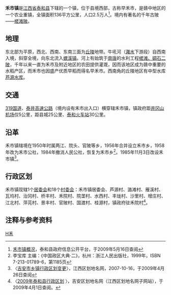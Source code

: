 {{about|江西省泰和县的一个镇|原湖南省郴州市的一个乡级行政区|禾市乡}}
{{中国乡级行政区
| 行政区全称 = 禾市镇
| 景观照片文件名 =
| 景观照片描述 =
| 汉语拼音 = 
| 上级行政区 = [[江西省|江西省]][[泰和县|泰和县]]
| 行政区类别 = [[鎮_(中華人民共和國)|镇]]
| 行政区划代码 = 360826103
| 地理坐标 = {{coord|26.858|N|114.6856|E|display=inline,title|scale:30000_region:CN}}
| 总面积 = 136平方公里
| 户籍人口 =
| 户籍人口年份 =
| 常住人口 = 21923人<ref>第五次人口普查数，据中国统计出版社《[http://www.stats.gov.cn/tjshujia/dzcbw/t20050302_402232604.htm 中国乡、镇、街道人口资料] {{webarchive|url=https://web.archive.org/web/20081202052516/http://www.stats.gov.cn/tjshujia/dzcbw/t20050302_402232604.htm |date=2008-12-02 }}》光盘</ref>
| 常住人口年份 = 2000年
| 人口密度 =
| 领导人职务1 =
| 领导人姓名1 =
| 领导人职务2 =
| 领导人姓名2 =
| 行政区划 = 1[[居委会|居委会]]、18[[村委会|村委会]]
| 官方网站 =
| 政府驻地 =
| 邮政编码 = 343705
| 毗邻行政区 = 东：[[螺溪镇_(泰和县)|螺溪镇]]；东南：[[马市镇_(泰和县)|马市镇]]；南：[[苏溪镇_(泰和县)|苏溪镇]]；西：[[桥头镇_(泰和县)|桥头镇]]；北：[[吉安县|吉安县]][[指阳乡|指阳乡]]、[[永阳镇|永阳镇]]
| 位置图文件名 =Taihe Heshi Weizhi.svg
| 位置图描述 =禾市镇在泰和县的位置
}}

'''禾市镇'''是[[江西省|江西省]][[泰和县|泰和县]]下辖的一个镇，位于县境西部，古称早禾市，是赣中地区的一个农业重镇，全镇面积136平方公里，人口2.5万人<ref>[http://218.64.81.28/jxth/bmgkxx/hzz/gkxx/bjzfbmjs/200808/t20080815_10427.htm 禾市镇概况]{{dead link|date=2018年4月 |bot=InternetArchiveBot |fix-attempted=yes }}，泰和县政府信息公开平台，于2009年5月16日查阅</ref>。境内有著名的千年古陂——[[槎滩陂|槎滩陂]]。

== 地理 ==
东北部为平原，西北、西南、东南三面为[[丘陵|丘陵]]地带。牛吼河（[[灉水|灉水]]下游段）自西南入境，斜穿全境，向东北流入[[螺溪镇|螺溪镇]]。河上有始筑于[[南唐|南唐]]的水利工程[[槎滩陂|槎滩、碉石二陂]]，千年以来一直为禾市及附近地区的农田提供灌溉，因而该地区成为赣中重要的水稻产区，而禾市也因盛产优质早稻而得名早禾市。西南角的丘陵地区有中型水库[[芦源水库|芦源水库]]。

== 交通 ==

[[319国道|319国道]]、[[泰井高速公路|泰井高速公路]]（境内设有禾市出入口）横穿辖禾市镇，镇政府距[[井冈山机场|井冈山机场]]仅5公里，距县城25公里、[[泰和火车站|泰和火车站]]30公里。

== 沿革 ==

禾市镇辖境在1950年时属两江、院头、官陂等乡，1956年合并设立禾市乡，1958年改为禾市公社，1984年撤消人民公社，恢复为禾市乡<ref>李宝库 主编：《中国政区大典·二》，杭州：浙江人民出版社，1999年，ISBN 7-213-01789-6，第1185页</ref>。1985年11月3日改设禾市镇<ref name="jaxz">〈[http://www.jxqhdm.com/NEWS/newshow.aspx?ID=2200 吉安市乡镇行政区划变更]{{dead link|date=2018年1月 |bot=InternetArchiveBot |fix-attempted=yes }}〉，江西区划地名网，2007-10-16，于2009年4月26日查阅</ref>。

== 行政区划 ==

禾市镇现辖1个[[居委会|居委会]]和18个[[村委会|村委会]]：禾市镇居委会、芦源村、潞滩村、雁溪村、瓦坞村、治冈村、桥丰村、禾院村、院垄村、水西村、丰垅村、沙里村、增庄村、江北村、萍芫村、景丰村、官陂村、国渡村、桂源村，镇政府驻禾院村<ref>〈[http://www.jxqhdm.com/index-ja.aspx 2009年泰和县行政区划] {{webarchive|url=https://web.archive.org/web/20091025153207/http://www.jxqhdm.com/index-ja.aspx |date=2009-10-25 }}〉，吉安区划地名网（江西区划地名网子网站），于2009年4月1日查阅。</ref>。

== 注释与参考资料 ==

<div class="references-small">
<references />
</div>

{{泰和县行政区划}}



[[Category:泰和县行政区划|H禾]]